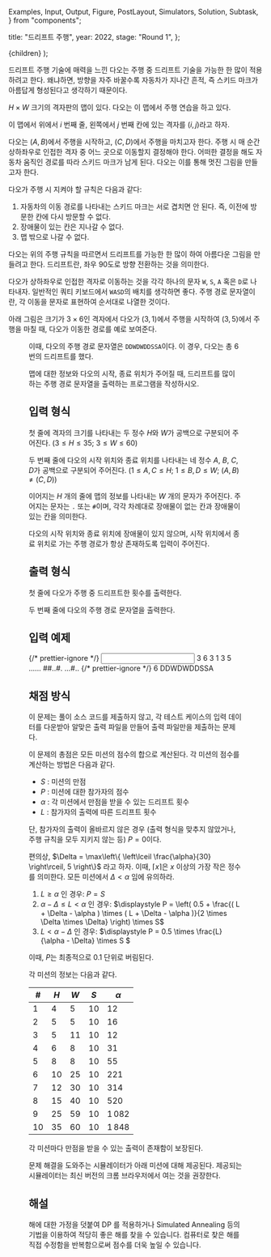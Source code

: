  Examples,
  Input,
  Output,
  Figure,
  PostLayout,
  Simulators,
  Solution,
  Subtask,
} from "components";

  title: "드리프트 주행",
  year: 2022,
  stage: "Round 1",
};

  <PostLayout meta={meta}>{children}</PostLayout>
);

드리프트 주행 기술에 매력을 느낀 다오는 주행 중
드리프트 기술을 가능한 한 많이 적용하려고 한다.
왜냐하면, 방향을 자주 바꿀수록 자동차가 지나간 흔적, 
즉 스키드 마크가 아름답게 형성된다고 생각하기 때문이다.

$H \times W$ 크기의 격자판의 맵이 있다.
다오는 이 맵에서 주행 연습을 하고 있다.

이 맵에서 위에서 $i$ 번째 줄, 왼쪽에서 $j$ 번째 칸에 있는
격자를 $(i, j)$라고 하자.

다오는 $(A, B)$에서 주행을 시작하고, $(C, D)$에서 주행을 마치고자 한다.
주행 시 매 순간 상하좌우로 인접한 격자 중
어느 곳으로 이동할지 결정해야 한다.
어떠한 결정을 해도 자동차 움직인 경로를 따라 스키드 마크가 남게 된다.
다오는 이를 통해 멋진 그림을 만들고자 한다.

다오가 주행 시 지켜야 할 규칙은 다음과 같다:

1. 자동차의 이동 경로를 나타내는 스키드 마크는 서로 겹치면 안 된다. 즉, 이전에 방문한 칸에 다시 방문할 수 없다.
2. 장애물이 있는 칸은 지나갈 수 없다.
3. 맵 밖으로 나갈 수 없다.

다오는 위의 주행 규칙을 따르면서 드리프트를 가능한 한 많이 하여 아름다운
그림을 만들려고 한다. 드리프트란, 좌우 $90$도로 방향 전환하는 것을 의미한다.

다오가 상하좌우로 인접한 격자로 이동하는 것을
각각 하나의 문자 `W`, `S`, `A` 혹은 `D`로 나타내자.
일반적인 쿼티 키보드에서 `WASD`의 배치를 생각하면 좋다.
주행 경로 문자열이란, 각 이동을 문자로 표현하여 순서대로 나열한 것이다.

아래 그림은 크기가 $3 \times 6$인 격자에서
다오가 $(3, 1)$에서 주행을 시작하여 $(3, 5)$에서 주행을 마칠 때,
다오가 이동한 경로를 예로 보여준다.

<Figure
  src="/2022/rotate1-e09a6b9d5383.png"
  width={400}
/>

이때, 다오의 주행 경로 문자열은 `DDWDWDDSSA`이다.
이 경우, 다오는 총 $6$ 번의 드리프트를 했다.

맵에 대한 정보와 다오의 시작, 종료 위치가 주어질 때,
드리프트를 많이 하는 주행 경로 문자열을 출력하는 프로그램을 작성하시오.


## 입력 형식

첫 줄에 격자의 크기를 나타내는 두 정수 $H$와 $W$가
공백으로 구분되어 주어진다.
($3 \le H \le 35;$ $3 \le W \le 60$)

두 번째 줄에 다오의 시작 위치와 종료 위치를 나타내는
네 정수 $A$, $B$, $C$, $D$가
공백으로 구분되어 주어진다.
($1 \le A, C \le H;$ $1 \le B, D \le W;$ $(A, B) \ne (C, D)$)

이어지는 $H$ 개의 줄에 맵의 정보를 나타내는 $W$ 개의 문자가 주어진다.
주어지는 문자는 `.` 또는 `#`이며,
각각 차례대로 장애물이 없는 칸과
장애물이 있는 칸을 의미한다.

다오의 시작 위치와 종료 위치에 장애물이 있지 않으며,
시작 위치에서 종료 위치로 가는 주행 경로가 항상 존재하도록 입력이 주어진다.


## 출력 형식

첫 줄에 다오가 주행 중 드리프트한 횟수를 출력한다.

두 번째 줄에 다오의 주행 경로 문자열을 출력한다.


## 입력 예제

<Examples>
  {/* prettier-ignore */}
  <Input>
3 6
3 1 3 5
......
##..#.
...#..
  </Input>
  {/* prettier-ignore */}
  <Output>
6
DDWDWDDSSA
  </Output>
</Examples>


## 채점 방식

이 문제는 풀이 소스 코드를 제출하지 않고, 각 테스트 케이스의 입력 데이터를 다운받아 알맞은 출력 파일을 만들어 출력 파일만을 제출하는 문제다.

이 문제의 총점은 모든 미션의 점수의 합으로 계산된다.
각 미션의 점수를 계산하는 방법은 다음과 같다.

* $S$ : 미션의 만점
* $P$ : 미션에 대한 참가자의 점수
* $\alpha$ : 각 미션에서 만점을 받을 수 있는 드리프트 횟수
* $L$ : 참가자의 출력에 따른 드리프트 횟수

단, 참가자의 출력이 올바르지 않은 경우
(출력 형식을 맞추지 않았거나, 주행 규칙을 모두 지키지 않는 등)
$P = 0$이다.

편의상,
$\Delta = \max\left\{ \left\lceil \frac{\alpha}{30} \right\rceil, 5 \right\}$
라고 하자. 이때, $\lceil x \rceil$은 $x$ 이상의 가장 작은 정수를 의미한다.
모든 미션에서 $\Delta < \alpha$ 임에 유의하라.

1. $L \ge \alpha$ 인 경우: $P = S$
2. $\alpha - \Delta \le L < \alpha$ 인 경우: $\displaystyle P = \left( 0.5 + \frac{( L + \Delta - \alpha ) \times ( L + \Delta - \alpha )}{2 \times \Delta \times \Delta} \right) \times S$
3. $L < \alpha - \Delta$ 인 경우: $\displaystyle P = 0.5 \times \frac{L}{\alpha - \Delta} \times S $

이때, $P$는 최종적으로 $0.1$ 단위로 버림된다.

각 미션의 정보는 다음과 같다.

| #    | $H$      | $W$      | $S$  | $\alpha$ |
|------|----------|----------|------|----------|
| $1$  | $4$      | $5$      | $10$ | $12$     |
| $2$  | $5$      | $5$      | $10$ | $16$     |
| $3$  | $5$      | $11$     | $10$ | $12$     |
| $4$  | $6$      | $8$      | $10$ | $31$     |
| $5$  | $8$      | $8$      | $10$ | $55$     |
| $6$  | $10$     | $25$     | $10$ | $221$    |
| $7$  | $12$     | $30$     | $10$ | $314$    |
| $8$  | $15$     | $40$     | $10$ | $520$    |
| $9$  | $25$     | $59$     | $10$ | $1\,082$ |
| $10$ | $35$     | $60$     | $10$ | $1\,848$ |

각 미션마다 만점을 받을 수 있는 출력이 존재함이 보장된다.

문제 해결을 도와주는 시뮬레이터가 아래 미션에 대해 제공된다. 제공되는 시뮬레이터는 최신 버전의 크롬 브라우저에서 여는 것을 권장한다.

<Simulators
  urlPrefix="http://nypc2022.s3-website.ap-northeast-2.amazonaws.com/drift-1c9e91c2d891/"
  count={10}
/>

## 해설

<Solution>
해에 대한 가정을 덧붙여 DP 를 적용하거나 Simulated Annealing 등의 기법을 이용하여 적당히 좋은
해를 찾을 수 있습니다. 컴퓨터로 찾은 해를 직접 수정함을 반복함으로써 점수를 더욱 높일 수 있습니다.
</Solution>